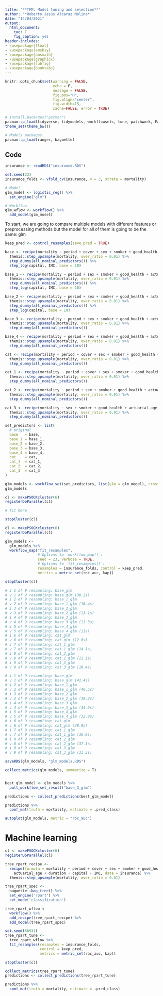 ```yaml
---
title: '**TFM: Model tuning and selection**'
author: '*Roberto Jesús Alcaraz Molina*'
date: "14/04/2021"
output:
  html_document:
    toc: T
    fig_caption: yes
header-includes: 
- \usepackage{float}
- \usepackage{amsbsy}
- \usepackage{amsmath}
- \usepackage{graphicx}
- \usepackage{subfig}
- \usepackage{booktabs}
---
```


```r
knitr::opts_chunk$set(warning = FALSE, 
                      echo = F, 
                      message = FALSE,
                      fig.pos="H", 
                      fig.align="center",
                      fig.width=15,
                      cache=FALSE, error = TRUE)
```

```r
# install.packages("pacman")
pacman::p_load(tidyverse, tidymodels, workflowsets, tune, patchwork, FactoMineR, doParallel, usemodels)
theme_set(theme_bw())

# Models packages
pacman::p_load(ranger, baguette)
```

## Code

```r
insurance <- readRDS("insurance.RDS")

set.seed(23)
insurance_folds <- vfold_cv(insurance, v = 3, strata = mortality)

# Model
glm_model <- logistic_reg() %>%
  set_engine("glm")

# Workflow
glm_wflow <- workflow() %>%
  add_model(glm_model)
```

To start, we are going to compare multiple models with different features or preprocessing methods but the model for all of them is going to be the same: glm

```r
keep_pred <- control_resamples(save_pred = TRUE)

base <- recipe(mortality ~ period + cover + sex + smoker + good_health + actuarial_age + duration + capital + IMC, data = insurance) %>%
  themis::step_upsample(mortality, over_ratio = 0.01) %>%
  step_dummy(all_nominal_predictors()) %>%
  step_log(capital, IMC, base = 10)

base_1 <- recipe(mortality ~ period + sex + smoker + good_health + actuarial_age + duration + capital + IMC, data = insurance) %>%
  themis::step_upsample(mortality, over_ratio = 0.01) %>%
  step_dummy(all_nominal_predictors()) %>%
  step_log(capital, IMC, base = 10)

base_2 <- recipe(mortality ~ period + sex + smoker + good_health + actuarial_age + duration + capital, data = insurance) %>%
  themis::step_upsample(mortality, over_ratio = 0.01) %>%
  step_dummy(all_nominal_predictors()) %>%
  step_log(capital, base = 10)

base_3 <- recipe(mortality ~ period + sex + smoker + good_health + actuarial_age + duration, data = insurance) %>%
  themis::step_upsample(mortality, over_ratio = 0.01) %>%
  step_dummy(all_nominal_predictors()) 

base_4 <- recipe(mortality ~ period + sex + smoker + good_health + actuarial_age, data = insurance) %>%
  themis::step_upsample(mortality, over_ratio = 0.01) %>%
  step_dummy(all_nominal_predictors())

cat <- recipe(mortality ~ period + cover + sex + smoker + good_health + actuarial_age + duration + capital_factor_2 + IMC_factor_2, data = insurance) %>%
  themis::step_upsample(mortality, over_ratio = 0.01) %>%
  step_dummy(all_nominal_predictors())

cat_1 <- recipe(mortality ~ period + cover + sex + smoker + good_health + actuarial_age + duration + IMC_factor_2, data = insurance) %>%
  themis::step_upsample(mortality, over_ratio = 0.01) %>%
  step_dummy(all_nominal_predictors())

cat_2 <- recipe(mortality ~ period + sex + smoker + good_health + actuarial_age + duration + IMC_factor_2, data = insurance) %>%
  themis::step_upsample(mortality, over_ratio = 0.01) %>%
  step_dummy(all_nominal_predictors())

cat_3 <- recipe(mortality ~ sex + smoker + good_health + actuarial_age + duration + IMC_factor_2, data = insurance) %>%
  themis::step_upsample(mortality, over_ratio = 0.01) %>%
  step_dummy(all_nominal_predictors())

set_predictors <- list(
  # original
  base   = base,
  base_1 = base_1,
  base_2 = base_2, 
  base_3 = base_3,
  base_4 = base_4,
  cat    = cat,  
  cat_1  = cat_1, 
  cat_2  = cat_2, 
  cat_3  = cat_3
)

glm_models <- workflow_set(set_predictors, list(glm = glm_model), cross = F)
glm_models
```

```r
cl <- makePSOCKcluster(6)
registerDoParallel(cl)

# fit here

stopCluster(cl)
```


```r
cl <- makePSOCKcluster(6)
registerDoParallel(cl)

glm_models <- 
  glm_models %>% 
  workflow_map("fit_resamples", 
               # Options to `workflow_map()`: 
               seed = 23, verbose = TRUE,
               # Options to `fit_resamples()`: 
               resamples = insurance_folds, control = keep_pred,
               metrics = metric_set(roc_auc, kap))

stopCluster(cl)

# i 1 of 9 resampling: base_glm
# v 1 of 9 resampling: base_glm (38.2s)
# i 2 of 9 resampling: base_1_glm
# v 2 of 9 resampling: base_1_glm (16.4s)
# i 3 of 9 resampling: base_2_glm
# v 3 of 9 resampling: base_2_glm (13.1s)
# i 4 of 9 resampling: base_3_glm
# v 4 of 9 resampling: base_3_glm (11.3s)
# i 5 of 9 resampling: base_4_glm
# v 5 of 9 resampling: base_4_glm (11s)
# i 6 of 9 resampling: cat_glm
# v 6 of 9 resampling: cat_glm (12.6s)
# i 7 of 9 resampling: cat_1_glm
# v 7 of 9 resampling: cat_1_glm (14.1s)
# i 8 of 9 resampling: cat_2_glm
# v 8 of 9 resampling: cat_2_glm (11.1s)
# i 9 of 9 resampling: cat_3_glm
# v 9 of 9 resampling: cat_3_glm (10.4s)

# i 1 of 9 resampling: base_glm
# v 1 of 9 resampling: base_glm (41.4s)
# i 2 of 9 resampling: base_1_glm
# v 2 of 9 resampling: base_1_glm (40.5s)
# i 3 of 9 resampling: base_2_glm
# v 3 of 9 resampling: base_2_glm (39.2s)
# i 4 of 9 resampling: base_3_glm
# v 4 of 9 resampling: base_3_glm (34.6s)
# i 5 of 9 resampling: base_4_glm
# v 5 of 9 resampling: base_4_glm (32.8s)
# i 6 of 9 resampling: cat_glm
# v 6 of 9 resampling: cat_glm (38.8s)
# i 7 of 9 resampling: cat_1_glm
# v 7 of 9 resampling: cat_1_glm (36.9s)
# i 8 of 9 resampling: cat_2_glm
# v 8 of 9 resampling: cat_2_glm (37.3s)
# i 9 of 9 resampling: cat_3_glm
# v 9 of 9 resampling: cat_3_glm (31.3s)
```

```r
saveRDS(glm_models, "glm_models.RDS")
```

```r
collect_metrics(glm_models, summarize = T)


best_glm_model <- glm_models %>% 
  pull_workflow_set_result("base_3_glm") 

predictions <- collect_predictions(best_glm_model)

predictions %>%
  conf_mat(truth = mortality, estimate = .pred_class)
```

```r
autoplot(glm_models, metric = "roc_auc")
```


# Machine learning


```r
cl <- makePSOCKcluster(6)
registerDoParallel(cl)

tree_rpart_recipe <- 
  recipe(formula = mortality ~ period + cover + sex + smoker + good_health + 
    actuarial_age + duration + capital + IMC, data = insurance) %>%
  themis::step_upsample(mortality, over_ratio = 0.01)

tree_rpart_spec <-
  baguette::bag_tree() %>%
  set_engine('rpart') %>%
  set_mode('classification')

tree_rpart_wflow <- 
  workflow() %>% 
  add_recipe(tree_rpart_recipe) %>% 
  add_model(tree_rpart_spec) 

set.seed(56931)
tree_rpart_tune <-
  tree_rpart_wflow %>%
  fit_resamples(resamples = insurance_folds,
                control = keep_pred, 
                metrics = metric_set(roc_auc, kap))

stopCluster(cl)

collect_metrics(tree_rpart_tune)
predictions <- collect_predictions(tree_rpart_tune)

predictions %>%
  conf_mat(truth = mortality, estimate = .pred_class)
```
















